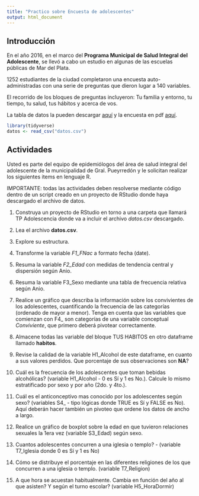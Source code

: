```yaml
---
title: "Practico sobre Encuesta de adolescentes"
output: html_document
---
```


## Introducción

En el año 2016, en el marco del **Programa Municipal de Salud Integral del Adolescente**, se llevó a cabo un estudio en algunas de las escuelas públicas de Mar del Plata.

1252 estudiantes de la ciudad completaron una encuesta auto-administradas con una serie de preguntas que dieron lugar a 140 variables.

El recorrido de los bloques de preguntas incluyeron: Tu familia y entorno, tu tiempo, tu salud, tus hábitos y acerca de vos.

La tabla de datos la pueden descargar [aquí](https://drive.google.com/file/d/1qxYdFKR6jktPjjpzZz9_7f7EN8uiW-Sd/view?usp=drive_link) y la encuesta en pdf [aquí](https://drive.google.com/file/d/1t3JmKOZyp1Cpu4BqWCs1EZMIdUIYm1wg/view?usp=drive_link).



```r
library(tidyverse)
datos <- read_csv("datos.csv")
```


## Actividades

Usted es parte del equipo de epidemiólogos del área de salud integral del adolescente de la municipalidad de Gral. Pueyrredón y le solicitan realizar los siguientes items en lenguaje R.

IMPORTANTE: todas las actividades deben resolverse mediante código dentro de un script creado en un proyecto de RStudio donde haya descargado el archivo de datos.

1. Construya un proyecto de RStudio en torno a una carpeta que llamará TP Adolescencia donde va a incluir el archivo *datos.csv* descargado.

2. Lea el archivo **datos.csv**.

3. Explore su estructura.

4. Transforme la variable *F1_FNac* a formato fecha (date).

5. Resuma la variable *F2_Edad* con medidas de tendencia central y dispersión según Anio.

6. Resuma la variable F3_Sexo mediante una tabla de frecuencia relativa según Anio.

7. Realice un gráfico que describa la información sobre los convivientes de los adolescentes, cuantificando la frecuencia de las categorías (ordenado de mayor a menor). Tenga en cuenta que las variables que comienzan con F4_ son categorías de una variable conceptual *Conviviente*, que primero deberá pivotear correctamente.  

8. Almacene todas las variable del bloque TUS HABITOS en otro dataframe llamado **habitos**.

9. Revise la calidad de la variable H1_Alcohol de este dataframe, en cuanto a sus valores perdidos. Que porcentaje de sus observaciones son **NA**?

10. Cuál es la frecuencia de los adolescentes que toman bebidas alcohólicas? (variable H1_Alcohol - 0 es Sí y 1 es No.). Calcule lo mismo estratificado por sexo y por año (2do. y 4to.).

11. Cuál es el anticonceptivo mas conocido por los adolescentes según sexo? (variables S4_ - tipo lógicas donde TRUE es Sí y FALSE es No). Aquí deberán hacer también un pivoteo que ordene los datos de ancho a largo.

12. Realice un gráfico de boxplot sobre la edad en que tuvieron relaciones sexuales la 1era vez (variable S3_Edad) según sexo.

13. Cuantos adolescentes concurren a una iglesia o templo? - (variable T7_Iglesia donde 0 es Sí y 1 es No)

14. Cómo se distribuye el porcentaje en las diferentes religiones de los que concurren a una iglesia o templo. (variable T7_Religion)

15. A que hora se acuestan habitualmente. Cambia en función del año al que asisten? Y según el turno escolar? (variable H5_HoraDormir)

